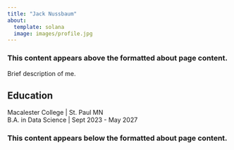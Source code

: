 ```yaml
---
title: "Jack Nussbaum"
about:
  template: solana
  image: images/profile.jpg
---
```


### This content appears above the formatted about page content.

::: {#intro-heading}
Brief description of me.

## Education

Macalester College \| St. Paul MN <br> B.A. in Data Science \| Sept 2023 - May 2027
:::

### This content appears below the formatted about page content.
